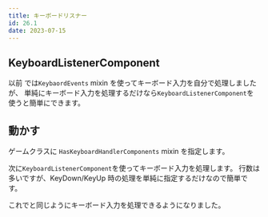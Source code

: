 ```yaml
---
title: キーボードリスナー
id: 26.1
date: 2023-07-15
---
```



## KeyboardListenerComponent

以前 <ExampleLink slug="keyboard_events" />では`KeybaordEvents` mixin を使ってキーボード入力を自分で処理しましたが、
単純にキーボード入力を処理するだけなら`KeyboardListenerComponent`を使うと簡単にできます。

<DocLink document="https://docs.flame-engine.org/latest/flame/inputs/keyboard_input.html#receive-keyboard-events-in-a-component-level" />
<DocLink reference="https://pub.dev/documentation/flame/latest/components/KeyboardListenerComponent-class.html" />

## 動かす

ゲームクラスに `HasKeyboardHandlerComponents` mixin を指定します。

<ExampleCode file="keyboard_listener/game.dart" label="keyboard_listener1" />

次に`KeyboardListenerComponent`を使ってキーボード入力を処理します。
行数は多いですが、KeyDown/KeyUp 時の処理を単純に指定するだけなので簡単です。

<ExampleCode file="keyboard_listener/game.dart" label="keyboard_listener2" />

これで<ExampleLink slug="keyboard_events" />と同じようにキーボード入力を処理できるようになりました。
